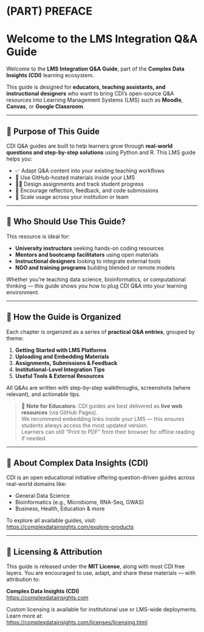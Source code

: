 # (PART) PREFACE {-}

# Welcome to the LMS Integration Q&A Guide {-}

Welcome to the **LMS Integration Q&A Guide**, part of the **Complex Data Insights (CDI)** learning ecosystem.

This guide is designed for **educators, teaching assistants, and instructional designers** who want to bring CDI’s open-source Q&A resources into Learning Management Systems (LMS) such as **Moodle**, **Canvas**, or **Google Classroom**.

---

## 🎯 Purpose of This Guide {-}

CDI Q&A guides are built to help learners grow through **real-world questions and step-by-step solutions** using Python and R. This LMS guide helps you:

- ✅ Adapt Q&A content into your existing teaching workflows  
- 🧰 Use GitHub-hosted materials inside your LMS  
- 🧑‍🏫 Design assignments and track student progress  
- 🔁 Encourage reflection, feedback, and code submissions  
- 🏫 Scale usage across your institution or team  

---

## 👥 Who Should Use This Guide? {-}

This resource is ideal for:

- **University instructors** seeking hands-on coding resources  
- **Mentors and bootcamp facilitators** using open materials  
- **Instructional designers** looking to integrate external tools  
- **NGO and training programs** building blended or remote models  

Whether you’re teaching data science, bioinformatics, or computational thinking — this guide shows you how to plug CDI Q&A into your learning environment.

---

## 🧭 How the Guide is Organized {-}

Each chapter is organized as a series of **practical Q&A entries**, grouped by theme:

1. **Getting Started with LMS Platforms**  
2. **Uploading and Embedding Materials**  
3. **Assignments, Submissions & Feedback**  
4. **Institutional-Level Integration Tips**  
5. **Useful Tools & External Resources**

All Q&As are written with step-by-step walkthroughs, screenshots (where relevant), and actionable tips.

> 📎 **Note for Educators**: CDI guides are best delivered as **live web resources** (via GitHub Pages).  
> We recommend embedding links inside your LMS — this ensures students always access the most updated version.  
> Learners can still “Print to PDF” from their browser for offline reading if needed.

---

## 🔗 About Complex Data Insights (CDI) {-}

CDI is an open educational initiative offering question-driven guides across real-world domains like:

- General Data Science  
- Bioinformatics (e.g., Microbiome, RNA-Seq, GWAS)  
- Business, Health, Education & more  

To explore all available guides, visit:  
[https://complexdatainsights.com/explore-products](https://complexdatainsights.com/explore-products)

---

## 🧡 Licensing & Attribution {-}

This guide is released under the **MIT License**, along with most CDI free layers. You are encouraged to use, adapt, and share these materials — with attribution to:

**Complex Data Insights (CDI)**  
[https://complexdatainsights.com](https://complexdatainsights.com)

Custom licensing is available for institutional use or LMS-wide deployments. Learn more at:  
[https://complexdatainsights.com/licenses/licensing.html](https://complexdatainsights.com/licenses/licensing.html)